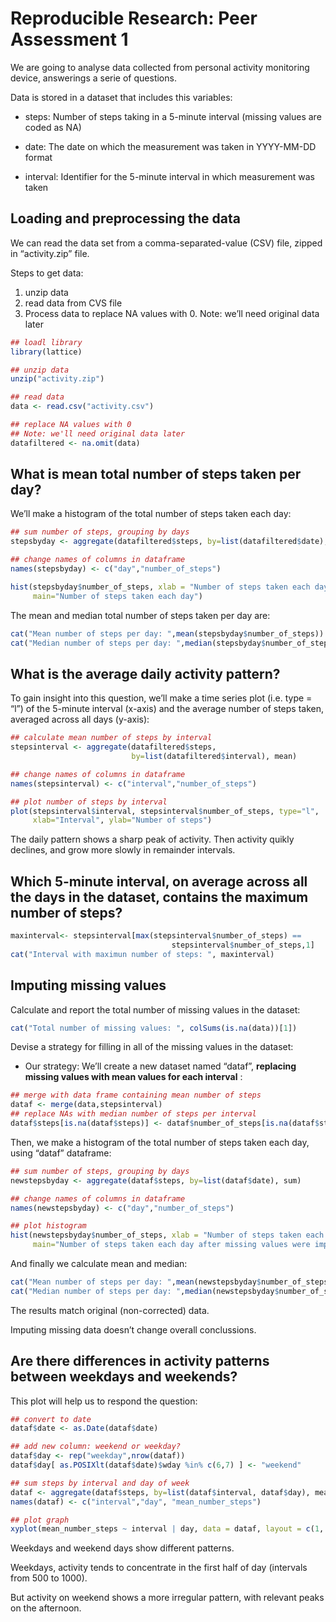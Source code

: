 # Reproducible Research: Peer Assessment 1

We are going to analyse data collected from personal activity monitoring device, answerings a serie of questions.

Data is stored in a dataset that includes this variables:

- steps: Number of steps taking in a 5-minute interval (missing values are coded as NA)

- date: The date on which the measurement was taken in YYYY-MM-DD format

- interval: Identifier for the 5-minute interval in which measurement was taken

## Loading and preprocessing the data

We can read the data set from a comma-separated-value (CSV) file, zipped in "activity.zip" file. 

Steps to get data:

1. unzip data
2. read data from CVS file
3. Process data to replace NA values with 0. Note: we'll need original data later


``` r
## loadl library
library(lattice)

## unzip data
unzip("activity.zip")

## read data
data <- read.csv("activity.csv")

## replace NA values with 0 
## Note: we'll need original data later
datafiltered <- na.omit(data)

```

## What is mean total number of steps taken per day?

We'll make a histogram of the total number of steps taken each day:

``` r

## sum number of steps, grouping by days
stepsbyday <- aggregate(datafiltered$steps, by=list(datafiltered$date), sum)

## change names of columns in dataframe
names(stepsbyday) <- c("day","number_of_steps")

hist(stepsbyday$number_of_steps, xlab = "Number of steps taken each day",
     main="Number of steps taken each day")

```

The mean and median total number of steps taken per day are:

``` r
cat("Mean number of steps per day: ",mean(stepsbyday$number_of_steps))
cat("Median number of steps per day: ",median(stepsbyday$number_of_steps))
```

## What is the average daily activity pattern?

To gain insight into this question, we'll make a time series plot (i.e. type = "l") of the 5-minute interval (x-axis)
and the average number of steps taken, averaged across all days (y-axis):

``` r
## calculate mean number of steps by interval
stepsinterval <- aggregate(datafiltered$steps, 
                           by=list(datafiltered$interval), mean)

## change names of columns in dataframe
names(stepsinterval) <- c("interval","number_of_steps")

## plot number of steps by interval 
plot(stepsinterval$interval, stepsinterval$number_of_steps, type="l", 
     xlab="Interval", ylab="Number of steps")
```

The daily pattern shows a sharp peak of activity. Then activity quikly declines, and grow more slowly in remainder intervals. 

## Which 5-minute interval, on average across all the days in the dataset, contains the maximum number of steps?

```r
maxinterval<- stepsinterval[max(stepsinterval$number_of_steps) == 
                                    stepsinterval$number_of_steps,1]
cat("Interval with maximun number of steps: ", maxinterval)
```

## Imputing missing values

Calculate and report the total number of missing values in the dataset:

``` r
cat("Total number of missing values: ", colSums(is.na(data))[1])
```

Devise a strategy for filling in all of the missing values in the dataset:

- Our strategy: We'll create a new dataset named "dataf", <b> replacing missing values with mean values for each interval</b> :

```r
## merge with data frame containing mean number of steps 
dataf <- merge(data,stepsinterval)
## replace NAs with median number of steps per interval
dataf$steps[is.na(dataf$steps)] <- dataf$number_of_steps[is.na(dataf$steps)]
```

Then, we make a histogram of the total number of steps taken each day, using "dataf" dataframe:

```r
## sum number of steps, grouping by days
newstepsbyday <- aggregate(dataf$steps, by=list(dataf$date), sum)

## change names of columns in dataframe
names(newstepsbyday) <- c("day","number_of_steps")

## plot histogram
hist(newstepsbyday$number_of_steps, xlab = "Number of steps taken each day",
     main="Number of steps taken each day after missing values were imputed")
```

And finally we calculate mean and median:

``` r
cat("Mean number of steps per day: ",mean(newstepsbyday$number_of_steps))
cat("Median number of steps per day: ",median(newstepsbyday$number_of_steps))
```

The results match original (non-corrected) data.

Imputing missing data doesn't change overall conclussions.

## Are there differences in activity patterns between weekdays and weekends?

This plot will help us to respond the question:

```r
## convert to date
dataf$date <- as.Date(dataf$date)

## add new column: weekend or weekday? 
dataf$day <- rep("weekday",nrow(dataf))
dataf$day[ as.POSIXlt(dataf$date)$wday %in% c(6,7) ] <- "weekend"

## sum steps by interval and day of week
dataf <- aggregate(dataf$steps, by=list(dataf$interval, dataf$day), mean)
names(dataf) <- c("interval","day", "mean_number_steps")

## plot graph
xyplot(mean_number_steps ~ interval | day, data = dataf, layout = c(1, 2),type="l")
```

Weekdays and weekend days show different patterns.

Weekdays, activity tends to concentrate in the first half of day (intervals from 500 to 1000).  

But activity on weekend shows a more irregular pattern, with relevant peaks on the afternoon.
